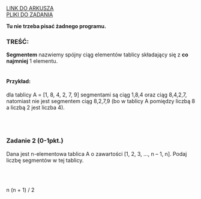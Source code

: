 
<div className="box_link"><a className="link" target="_blank" href="https://cke.gov.pl/images/_EGZAMIN_MATURALNY_OD_2023/Informatory/Informator_EM2023_informatyka.pdf">LINK DO ARKUSZA</a>
<br/>
<a className="link" href="http://cke.gov.pl/images/_EGZAMIN_MATURALNY_OD_2023/Informatory/Informator_EM2023_informatyka_pliki.zip" >PLIKI DO ZADANIA</a>
<br/>
</div>

<b>Tu nie trzeba pisać żadnego programu.</b>

### TREŚĆ:

<b>Segmentem</b> nazwiemy spójny ciąg elementów tablicy składający się z <b>co najmniej</b> 1 elementu. <br/><br/>


#### Przykład: 
dla tablicy A = [1, 8, 4, 2, 7, 9] segmentami są ciąg 1,8,4 oraz ciąg 8,4,2,7, natomiast
nie jest segmentem ciąg 8,2,7,9 (bo w tablicy A pomiędzy liczbą 8 a liczbą 2 jest liczba 4).

<br/><br/>

### Zadanie 2   (0-1pkt.)

Dana jest n-elementowa tablica A o zawartości [1, 2, 3, ..., n – 1, n]. Podaj liczbę segmentów
w tej tablicy.

<br/>
<br/>

<Dropdown title="WSKAZÓWKI">
    <p className={`dropdown_text`}>
    </p>
</Dropdown>

<Dropdown title="ODPOWIEDŹ">
<p className={`dropdown_text`}>
    n (n + 1) / 2
</p>
</Dropdown>

<Dropdown title="ROZWIĄZANIE PRZYKŁADOWE - PYTHON">

```python

```

<p className={`dropdown_text`}>
    
</p>

</Dropdown>




